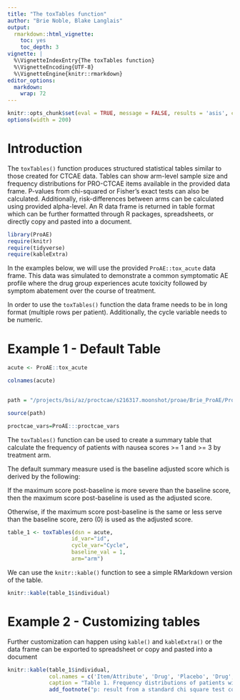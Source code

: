```yaml
---
title: "The toxTables function"
author: "Brie Noble, Blake Langlais"
output:
  rmarkdown::html_vignette:
    toc: yes
    toc_depth: 3
vignette: |
  %\VignetteIndexEntry{The toxTables function}
  %\VignetteEncoding{UTF-8}
  %\VignetteEngine{knitr::rmarkdown}
editor_options: 
  markdown: 
    wrap: 72
---
```


```r

knitr::opts_chunk$set(eval = TRUE, message = FALSE, results = 'asis', comment='')
options(width = 200)

```

# Introduction

The `toxTables()` function produces structured statistical tables
similar to those created for CTCAE data. Tables can show arm-level
sample size and frequency distributions for PRO-CTCAE items available in
the provided data frame. P-values from chi-squared or Fisher's exact
tests can also be calculated. Additionally, risk-differences between
arms can be calculated using provided alpha-level. An R data frame is
returned in table format which can be further formatted through R
packages, spreadsheets, or directly copy and pasted into a document.

```r
library(ProAE)
require(knitr)
require(tidyverse)
require(kableExtra)
```

In the examples below, we will use the provided `ProAE::tox_acute` data
frame. This data was simulated to demonstrate a common symptomatic AE
profile where the drug group experiences acute toxicity followed by
symptom abatement over the course of treatment.

In order to use the `toxTables()` function the data frame needs to be in
long format (multiple rows per patient). Additionally, the cycle
variable needs to be numeric. 

# Example 1 - Default Table

```r

acute <- ProAE::tox_acute

colnames(acute)
  
```

```r

path = "/projects/bsi/az/proctcae/s216317.moonshot/proae/Brie_ProAE/ProAE/R/toxTables.R"

source(path)

proctcae_vars=ProAE:::proctcae_vars

```


The `toxTables()` function can be used to create a summary table
that calculate the frequency of patients with nausea scores >= 1 and >= 3 by treatment arm.

The default summary measure used is the baseline adjusted score which is
derived by the following:

If the maximum score post-baseline is more severe than the baseline
score, then the maximum score post-baseline is used as the adjusted
score.

Otherwise, if the maximum score post-baseline is the same or less serve
than the baseline score, zero (0) is used as the adjusted score.

```r

table_1 <- toxTables(dsn = acute,
                    id_var="id",
                    cycle_var="Cycle",
                    baseline_val = 1,
                    arm="arm")

```

We can use the `knitr::kable()` function to see a simple RMarkdown version
of the table.

```r

knitr::kable(table_1$individual)

```


# Example 2 - Customizing tables

Further customization can happen using `kable()` and `kableExtra()` or the data frame can be exported 
to spreadsheet or copy and pasted into a document


```r

knitr::kable(table_1$individual,
             col.names = c('Item/Attribute', 'Drug', 'Placebo', 'Drug', 'Placebo', "p", "Drug", "Placebo", "p"),
             caption = "Table 1. Frequency distributions of patients with nausea score >= 1 and >= 3, by treatment arm") %>%               add_header_above(c(" ", "n" = 2,  "Score >= 1" = 2, " ", "Score >= 3" = 2, " ")) %>% 
             add_footnote("p: result from a standard chi square test comparing score threshold frequency distributions between arms",notation = "symbol")

```

